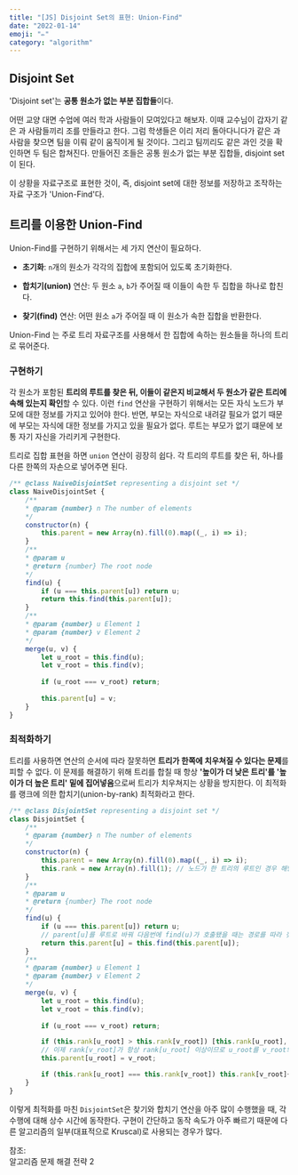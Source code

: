 ```yaml
---
title: "[JS] Disjoint Set의 표현: Union-Find"
date: "2022-01-14"
emoji: "✏️"
category: "algorithm"
---
```


## Disjoint Set
'Disjoint set'는 **공통 원소가 없는 부분 집합들**이다.

어떤 교양 대면 수업에 여러 학과 사람들이 모여있다고 해보자. 이때 교수님이 갑자기 같은 과 사람들끼리 조를 만들라고 한다.
그럼 학생들은 이리 저리 돌아다니다가 같은 과 사람을 찾으면 팀을 이뤄 같이 움직이게 될 것이다. 그리고 팀끼리도 같은 과인 것을 확인하면 두 팀은 합쳐진다.
만들어진 조들은 공통 원소가 없는 부분 집합들, disjoint set 이 된다.

이 상황을 자료구조로 표현한 것이, 즉, disjoint set에 대한 정보를 저장하고 조작하는 자료 구조가 'Union-Find'다.

## 트리를 이용한 Union-Find
Union-Find를 구현하기 위해서는 세 가지 연산이 필요하다.

- **초기화**: `n`개의 원소가 각각의 집합에 포함되어 있도록 초기화한다.

- **합치기(union)** 연산: 두 원소 `a`, `b`가 주어질 때 이들이 속한 두 집합을 하나로 합친다.

- **찾기(find)** 연산: 어떤 원소 `a`가 주어질 때 이 원소가 속한 집합을 반환한다.

Union-Find 는 주로 트리 자료구조를 사용해서 한 집합에 속하는 원소들을 하나의 트리로 묶어준다.

### 구현하기
각 원소가 포함된 **트리의 루트를 찾은 뒤, 이들이 같은지 비교해서 두 원소가 같은 트리에 속해 있는지 확인**할 수 있다.
이런 `find` 연산을 구현하기 위해서는 모든 자식 노드가 부모에 대한 정보를 가지고 있어야 한다.
반면, 부모는 자식으로 내려갈 필요가 없기 때문에 부모는 자식에 대한 정보를 가지고 있을 필요가 없다.
루트는 부모가 없기 떄문에 보통 자기 자신을 가리키게 구현한다.

트리로 집합 표현을 하면 `union` 연산이 굉장히 쉽다. 각 트리의 루트를 찾은 뒤, 하나를 다른 한쪽의 자손으로 넣어주면 된다.

```js
/** @class NaiveDisjointSet representing a disjoint set */
class NaiveDisjointSet {
    /**
    * @param {number} n The number of elements
    */
    constructor(n) {
        this.parent = new Array(n).fill(0).map((_, i) => i);
    }
    /**
    * @param u
    * @return {number} The root node
    */
    find(u) {
        if (u === this.parent[u]) return u;
        return this.find(this.parent[u]);
    }
    /**
    * @param {number} u Element 1
    * @param {number} v Element 2
    */
    merge(u, v) {
        let u_root = this.find(u);
        let v_root = this.find(v);
        
        if (u_root === v_root) return;
        
        this.parent[u] = v;
    }
}
```
### 최적화하기
트리를 사용하면 연산의 순서에 따라 잘못하면 **트리가 한쪽에 치우쳐질 수 있다는 문제**를 피할 수 없다.
이 문제를 해결하기 위해 트리를 합칠 때 항상 **'높이가 더 낮은 트리'를 '높이가 더 높은 트리' 밑에 집어넣음**으로써 트리가 치우쳐지는 상황을 방지한다.
이 최적화를 랭크에 의한 합치기(union-by-rank) 최적화라고 한다.

```js
/** @class DisjointSet representing a disjoint set */
class DisjointSet {
    /**
    * @param {number} n The number of elements
    */
    constructor(n) {
        this.parent = new Array(n).fill(0).map((_, i) => i);
        this.rank = new Array(n).fill(1); // 노드가 한 트리의 루트인 경우 해당 트리의 높이를 저장한다.
    }
    /**
    * @param u
    * @return {number} The root node
    */
    find(u) {
        if (u === this.parent[u]) return u;
        // parent[u]를 루트로 바꿔 다음번에 find(u)가 호출됐을 때는 경로를 따라 찾아 올라갈 필요가 없어지게 한다(경로 압축; path compression).
        return this.parent[u] = this.find(this.parent[u]);
    }
    /**
    * @param {number} u Element 1
    * @param {number} v Element 2
    */
    merge(u, v) {
        let u_root = this.find(u);
        let v_root = this.find(v);
        
        if (u_root === v_root) return;

        if (this.rank[u_root] > this.rank[v_root]) [this.rank[u_root], this.rank[v_root]] = [this.rank[v_root], this.rank[u_root]];
        // 이제 rank[v_root]가 항상 rank[u_root] 이상이므로 u_root를 v_root의 자식으로 넣는다.
        this.parent[u_root] = v_root;

        if (this.rank[u_root] === this.rank[v_root]) this.rank[v_root]++;
    }
}
```

이렇게 최적화를 마친 `DisjointSet`은 찾기와 합치기 연산을 아주 많이 수행했을 때, 각 수행에 대해 상수 시간에 동작한다.
구현이 간단하고 동작 속도가 아주 빠르기 때문에 다른 알고리즘의 일부(대표적으로 Kruscal)로 사용되는 경우가 많다.

참조:  
알고리즘 문제 해결 전략 2